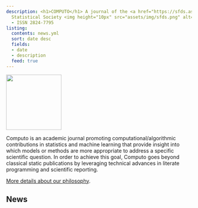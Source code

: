 ```yaml
---
description: <h1>COMPUTO</h1> A journal of the <a href="https://sfds.asso.fr/">French
  Statistical Society <img height="10px" src="assets/img/sfds.png" alt="SFdS"/></a>
  - ISSN 2824-7795
listing:
  contents: news.yml
  sort: date desc
  fields:
  - date
  - description
  feed: true
---
```


:::: {layout="[ 40, 60 ]"}

![](/assets/img/logo_text_vertical.svg){ height="150px" }

::::

Computo is an academic journal promoting computational/algorithmic contributions in statistics and machine learning that provide insight into which models or methods are more appropriate to address a specific scientific question. In order to achieve this goal, Computo goes beyond classical static publications by leveraging technical advances in literate programming and scientific reporting.

[More details about our philosophy](about).

## News 
::: {#news}
:::
